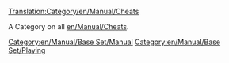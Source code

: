 [[Translation:Category/en/Manual/Cheats]]

A Category on all [[en/Manual/Cheats]].

[[Category:en/Manual/Base Set/Manual]]
[[Category:en/Manual/Base Set/Playing]]